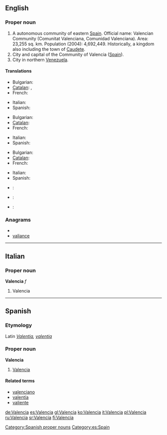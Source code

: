 ==English==
{{wikipedia|Valencia (autonomous community)}}
{{wikipedia}}
===Proper noun===
{{en-proper noun}}
# A autonomous community of eastern [[Spain]]. Official name: Valencian Community (Comunitat Valenciana, Comunidad Valenciana). Area: 23,255 sq. km. Population (2004): 4,692,449. Historically, a kingdom also including the town of [[Caudete]].
# City and capital of the Community of Valencia ([[Spain]]).
# City in northern [[Venezuela]].

====Translations====
{{trans-top|autonomous community of Eastern Spain}}
* Bulgarian: {{t|bg|Валенсия}}
* [[Catalan]]: {{t|ca|País Valencià}}, {{t|ca|València}}
* French: {{t|fr|Valence}}
{{trans-mid}}
* Italian: {{t+|it|Valencia}}
* Spanish: {{t+|es|Valencia}}
{{trans-bottom}}
{{trans-top|capital of the community}}
* Bulgarian: {{t|bg|Валенсия}}
* [[Catalan]]: {{t|ca|València}}
* French: {{t|fr|Valence}}
{{trans-mid}}
* Italian: {{t+|it|Valencia}}
* Spanish: {{t+|es|Valencia}}
{{trans-bottom}}
{{trans-top|city in Venezuala}}
* Bulgarian: {{t|bg|Валенсия}}
* [[Catalan]]: {{t|ca|Valencia}}
* French: {{t|fr|Valencia}}
{{trans-mid}}
* Italian: {{t+|it|Valencia}}
* Spanish: {{t+|es|Valencia}}
{{trans-bottom}}

{{ttbc-top}}
* {{ttbc|Chinese}}: {{t|zh|巴伦西亚|tr=Bālúnxīyà}}
* {{ttbc|Japanese}}: {{t|ja|バレンシア|tr=Barenshia}}
{{ttbc-mid}}
* {{ttbc|Portuguese}}: {{t|pt|Valência}}
{{ttbc-bottom}}

===Anagrams===
* {{alphagram|aaceilnv}}
* [[valiance#English|valiance]]

----

==Italian==

===Proper noun===
'''Valencia''' ''f''

# Valencia

----

==Spanish==

===Etymology===
Latin ''[[Valentia]], [[valentia]]''

===Proper noun===
'''Valencia'''

# [[#English|Valencia]]

====Related terms====
* [[valenciano]]
* [[valentía]]
* [[valiente]]

[[Category:Spanish proper nouns]]
[[Category:es:Spain]]

[[de:Valencia]]
[[es:Valencia]]
[[gl:Valencia]]
[[ko:Valencia]]
[[it:Valencia]]
[[pl:Valencia]]
[[ru:Valencia]]
[[sr:Valencia]]
[[fi:Valencia]]